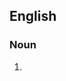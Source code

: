 {{also|sly-boot}}
==English==

===Noun===
{{en-noun}}

# {{lb|en|rare}} {{alternative form of|slyboots|lang=en}}
